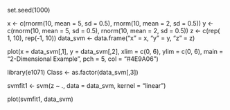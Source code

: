 
set.seed(1000)

x <- c(rnorm(10, mean = 5, sd = 0.5), rnorm(10, mean = 2, sd = 0.5))
y <- c(rnorm(10, mean = 5, sd = 0.5), rnorm(10, mean = 2, sd = 0.5))
z <- c(rep( 1, 10), rep(-1, 10))
data_svm <- data.frame("x" = x, "y" = y, "z" = z)

plot(x = data_svm[,1],
     y = data_svm[,2],
     xlim = c(0, 6),
     ylim = c(0, 6),
     main = "2-Dimensional Example",
     pch = 5,
     col = "#4E9A06")

library(e1071)
Class <- as.factor(data_svm[,3])

svmfit1 <- svm(z ~ .,
               data = data_svm,
               kernel = "linear")

plot(svmfit1, data_svm)













